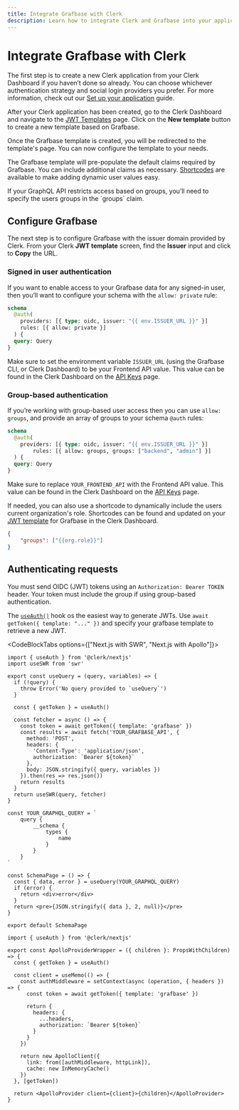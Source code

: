 ```yaml
---
title: Integrate Grafbase with Clerk
description: Learn how to integrate Clerk and Grafbase into your application
---
```


# Integrate Grafbase with Clerk

The first step is to create a new Clerk application from your Clerk Dashboard if you haven’t done so already. You can choose whichever authentication strategy and social login providers you prefer. For more information, check out our [Set up your application](/docs/quickstarts/setup-clerk) guide.

After your Clerk application has been created, go to the Clerk Dashboard and navigate to the [JWT Templates](https://dashboard.clerk.com/last-active?path=jwt-templates) page. Click on the **New template** button to create a new template based on Grafbase.

<Images 
  width={3024}
  height={1652}
  src="/docs/images/integrations/grafbase/jwt-template.webp"
  alt="The JWT Templates page in the Clerk Dashboard. The 'New template' button was clicked, and a pop up titled 'New JWT template' is shown. The 'Grafbase' template is hovered over."
/>

Once the Grafbase template is created, you will be redirected to the template's page. You can now configure the template to your needs.

<Images 
  width={3024}
  height={1652}
  src="/docs/images/integrations/grafbase/create-template.webp"
  alt="The 'Create new template' page of the JWT Templates page in the Clerk Dashboard."
/>

The Grafbase template will pre-populate the default claims required by Grafbase. You can include additional claims as necessary. [Shortcodes](/docs/backend-requests/making/jwt-templates#shortcodes) are available to make adding dynamic user values easy.

<Callout type="info">
  If your GraphQL API restricts access based on groups, you’ll need to specify the users groups in the `groups` claim.
</Callout>

<Images 
  width={3024}
  height={1652}
  src="/docs/images/integrations/grafbase/template-shortcodes.webp"
  alt="The 'Create new template' page of the JWT Templates page in the Clerk Dashboard. The page is scrolled down to the 'Claims' section."
/>

## Configure Grafbase

The next step is to configure Grafbase with the issuer domain provided by Clerk. From your Clerk **JWT template** screen, find the **Issuer** input and click to **Copy** the URL.

<Images 
  width={3024}
  height={1652}
  src="/docs/images/integrations/grafbase/template-issuer.webp"
  alt="The 'Create new template' page of the JWT Templates page in the Clerk Dashboard. There is a red box surrounding the 'Issuer' section."
/>

### Signed in user authentication

If you want to enable access to your Grafbase data for any signed-in user, then you’ll want to configure your schema with the `allow: private` rule:

```graphql
schema
  @auth(
    providers: [{ type: oidc, issuer: "{{ env.ISSUER_URL }}" }]
    rules: [{ allow: private }]
  ) {
  query: Query
}
```

Make sure to set the environment variable `ISSUER_URL` (using the Grafbase CLI, or Clerk Dashboard) to be your Frontend API value. This value can be found in the Clerk Dashboard on the [API Keys](https://dashboard.clerk.com/last-active?path=api-keys) page.

### Group-based authentication

If you’re working with group-based user access then you can use `allow: groups`, and provide an array of groups to your schema `@auth` rules:

```graphql
schema
  @auth(
    providers: [{ type: oidc, issuer: "{{ env.ISSUER_URL }}" }]
		rules: [{ allow: groups, groups: ["backend", "admin"] }]
  ) {
  query: Query
}
```

Make sure to replace `YOUR_FRONTEND_API` with the Frontend API value. This value can be found in the Clerk Dashboard on the [API Keys](https://dashboard.clerk.com/last-active?path=api-keys) page.

If needed, you can also use a shortcode to dynamically include the users current organization's role. Shortcodes can be found and updated on your [JWT template](https://dashboard.clerk.com/last-active?path=jwt-templates) for Grafbase in the Clerk Dashboard.

```json
{
	"groups": ["{{org.role}}"]
}
```

## Authenticating requests

You must send OIDC (JWT) tokens using an `Authorization: Bearer TOKEN` header. Your token must include the group if using group-based authentication.

The [`useAuth()`](/docs/references/react/use-auth) hook os the easiest way to generate JWTs. Use `await getToken({ template: "..." })` and specify your grafbase template to retrieve a new JWT.

<CodeBlockTabs options={["Next.js with SWR", "Next.js with Apollo"]}>
```tsx
import { useAuth } from '@clerk/nextjs'
import useSWR from 'swr'

export const useQuery = (query, variables) => {
  if (!query) {
    throw Error('No query provided to `useQuery`')
  }

  const { getToken } = useAuth()

  const fetcher = async () => {
    const token = await getToken({ template: 'grafbase' })
    const results = await fetch('YOUR_GRAFBASE_API', {
      method: 'POST',
      headers: {
        'Content-Type': 'application/json',
        authorization: `Bearer ${token}`
      },
      body: JSON.stringify({ query, variables })
    }).then(res => res.json())
    return results
  }
  return useSWR(query, fetcher)
}

const YOUR_GRAPHQL_QUERY = `
	query {
		__schema {
			types {
				name
			}
		}
	}
`

const SchemaPage = () => {
  const { data, error } = useQuery(YOUR_GRAPHQL_QUERY)
  if (error) {
    return <div>error</div>
  }
  return <pre>{JSON.stringify({ data }, 2, null)}</pre>
}

export default SchemaPage
```

```tsx
import { useAuth } from '@clerk/nextjs'

export const ApolloProviderWrapper = ({ children }: PropsWithChildren) => {
  const { getToken } = useAuth()

  const client = useMemo(() => {
    const authMiddleware = setContext(async (operation, { headers }) => {
      const token = await getToken({ template: 'grafbase' })

      return {
        headers: {
          ...headers,
          authorization: `Bearer ${token}`
        }
      }
    })

    return new ApolloClient({
      link: from([authMiddleware, httpLink]),
      cache: new InMemoryCache()
    })
  }, [getToken])

  return <ApolloProvider client={client}>{children}</ApolloProvider>
}
```
</CodeBlockTabs>